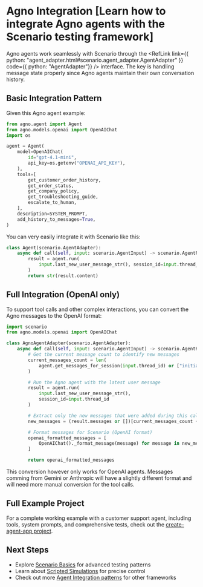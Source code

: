 
# Agno Integration [Learn how to integrate Agno agents with the Scenario testing framework]

Agno agents work seamlessly with Scenario through the <RefLink link={{ python: "agent_adapter.html#scenario.agent_adapter.AgentAdapter" }} code={{ python: "AgentAdapter"}} /> interface. The key is handling message state properly since Agno agents maintain their own conversation history.

## Basic Integration Pattern

Given this Agno agent example:

```python
from agno.agent import Agent
from agno.models.openai import OpenAIChat
import os

agent = Agent(
    model=OpenAIChat(
        id="gpt-4.1-mini",
        api_key=os.getenv("OPENAI_API_KEY"),
    ),
    tools=[
        get_customer_order_history,
        get_order_status,
        get_company_policy,
        get_troubleshooting_guide,
        escalate_to_human,
    ],
    description=SYSTEM_PROMPT,
    add_history_to_messages=True,
)
```

You can very easily integrate it with Scenario like this:

```python
class Agent(scenario.AgentAdapter):
    async def call(self, input: scenario.AgentInput) -> scenario.AgentReturnTypes:
        result = agent.run(
            input.last_new_user_message_str(), session_id=input.thread_id
        )
        return str(result.content)
```

## Full Integration (OpenAI only)

To support tool calls and other complex interactions, you can convert the Agno messages to the OpenAI format:

```python
import scenario
from agno.models.openai import OpenAIChat

class AgnoAgentAdapter(scenario.AgentAdapter):
    async def call(self, input: scenario.AgentInput) -> scenario.AgentReturnTypes:
        # Get the current message count to identify new messages
        current_messages_count = len(
            agent.get_messages_for_session(input.thread_id) or ["initial"]
        )

        # Run the Agno agent with the latest user message
        result = agent.run(
            input.last_new_user_message_str(),
            session_id=input.thread_id
        )

        # Extract only the new messages that were added during this call
        new_messages = (result.messages or [])[current_messages_count + 1:]

        # Format messages for Scenario (OpenAI format)
        openai_formatted_messages = [
            OpenAIChat()._format_message(message) for message in new_messages
        ]

        return openai_formatted_messages
```

This conversion however only works for OpenAI agents. Messages comming from Gemini or Anthropic will have a slightly different format and will need more manual conversion for the tool calls.

## Full Example Project

For a complete working example with a customer support agent, including tools, system prompts, and comprehensive tests, check out the [create-agent-app project](https://github.com/langwatch/create-agent-app/blob/main/agno_example/tests/test_customer_support_agent.py).

## Next Steps

- Explore [Scenario Basics](/basics/concepts) for advanced testing patterns
- Learn about [Scripted Simulations](/basics/scripted-simulations) for precise control
- Check out more [Agent Integration patterns](/agent-integration) for other frameworks
